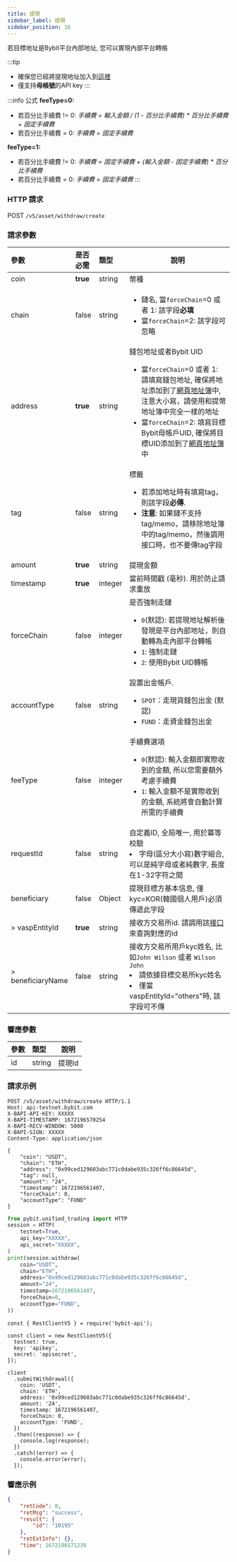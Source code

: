 ```yaml
---
title: 提現
sidebar_label: 提現
sidebar_position: 16
---
```


若目標地址是Bybit平台內部地址, 您可以實現內部平台轉帳

:::tip
* 確保您已經將提現地址加入到<a href="https://www.bybit.com/user/assets/money-address">這裡</a>
* 僅支持**母帳號**的API key
:::

:::info 公式
**feeType=0:**
* 若百分比手續費 != 0: _手續費 = 輸入金額 / (1 - 百分比手續費) * 百分比手續費 + 固定手續費_
* 若百分比手續費 = 0: _手續費 = 固定手續費_

**feeType=1:**
* 若百分比手續費 != 0: _手續費 = 固定手續費 + (輸入金額 - 固定手續費) * 百分比手續費_
* 若百分比手續費 = 0: _手續費 = 固定手續費_
:::

### HTTP 請求
POST `/v5/asset/withdraw/create`

### 請求參數
| 參數 | 是否必需 | 類型 | 說明|
|:----- |:-------|:-----|------ |
|coin |**true** |string |幣種 |
|chain |false |string |<ul><li>鏈名, 當`forceChain`=0 或者 1: 該字段**必填**</li><li>當`forceChain`=2: 該字段可忽略</li></ul> |
|address |**true** |string |錢包地址或者Bybit UID <ul><li>當`forceChain`=0 或者 1: 請填寫錢包地址, 確保將地址添加到了[網頁地址簿](https://www.bybit.com/user/assets/money-address)中, 注意大小寫，請使用和提幣地址簿中完全一樣的地址</li><li>當`forceChain`=2: 填寫目標Bybit母帳戶UID, 確保將目標UID添加到了[網頁地址簿](https://www.bybit.com/user/assets/money-address)中</li></ul> |
|tag |false |string |標籤 <ul><li>若添加地址時有填寫tag，則該字段**必傳**.</li> <li>**注意**: 如果鏈不支持tag/memo，請移除地址簿中的tag/memo，然後調用接口時，也不要傳tag字段</li></ul> |
|amount |**true** |string |提現金額 |
|timestamp |**true** |integer |當前時間戳 (毫秒). 用於防止請求重放 |
|forceChain |false |integer |是否強制走鏈<ul><li>`0`(默認): 若提現地址解析後發現是平台內部地址，則自動轉為走內部平台轉帳</li><li>`1`: 強制走鏈</li><li>`2`: 使用Bybit UID轉帳</li> </ul>|
|accountType|false|string |設置出金帳戶. <ul><li>`SPOT`：走現貨錢包出金 (默認)</li><li>`FUND`：走資金錢包出金</li></ul>|
|feeType|false|integer |手續費選項 <ul><li>`0`(默認): 輸入金額即實際收到的金額, 所以您需要額外考慮手續費</li><li>`1`: 輸入金額不是實際收到的金額, 系統將會自動計算所需的手續費</li></ul> |
|requestId |false |string |自定義ID, 全局唯一, 用於冪等校驗<li>字母(區分大小寫)數字組合, 可以是純字母或者純數字, 長度在1-32字符之間</li> |
|beneficiary |false |Object |提現目標方基本信息, 僅kyc=KOR(韓國個人用戶)必須傳遞此字段|
|> vaspEntityId |**true** |string |接收方交易所id. 請調用該[接口](../asset/withdraw/vasp-list#)來查詢對應的id|
|> beneficiaryName |false |string |接收方交易所用戶kyc姓名, 比如`John Wilson` 或者 `Wilson John` <li>請依據目標交易所kyc姓名</li><li>僅當vaspEntityId="others"時, 該字段可不傳</li>|

### 響應參數
| 參數 | 類型 | 說明|
|:----- |:-----|----- |
|id |string|提現Id |

### 請求示例

<Tabs groupId="programming-languages">
<TabItem value="http" label="HTTP">

```http
POST /v5/asset/withdraw/create HTTP/1.1
Host: api-testnet.bybit.com
X-BAPI-API-KEY: XXXXX
X-BAPI-TIMESTAMP: 1672196570254
X-BAPI-RECV-WINDOW: 5000
X-BAPI-SIGN: XXXXX
Content-Type: application/json

{
    "coin": "USDT",
    "chain": "ETH",
    "address": "0x99ced129603abc771c0dabe935c326ff6c86645d",
    "tag": null,
    "amount": "24",
    "timestamp": 1672196561407,
    "forceChain": 0,
    "accountType": "FUND"
}
```

</TabItem>
<TabItem value="python" label="Python">

```python
from pybit.unified_trading import HTTP
session = HTTP(
    testnet=True,
    api_key="XXXXX",
    api_secret="XXXXX",
)
print(session.withdraw(
    coin="USDT",
    chain="ETH",
    address="0x99ced129603abc771c0dabe935c326ff6c86645d",
    amount="24",
    timestamp=1672196561407,
    forceChain=0,
    accountType="FUND",
))
```

</TabItem>

<TabItem value="Node" label="Node.js">

```n4js
const { RestClientV5 } = require('bybit-api');

const client = new RestClientV5({
  testnet: true,
  key: 'apikey',
  secret: 'apisecret',
});

client
  .submitWithdrawal({
    coin: 'USDT',
    chain: 'ETH',
    address: '0x99ced129603abc771c0dabe935c326ff6c86645d',
    amount: '24',
    timestamp: 1672196561407,
    forceChain: 0,
    accountType: 'FUND',
  })
  .then((response) => {
    console.log(response);
  })
  .catch((error) => {
    console.error(error);
  });
```

</TabItem>
</Tabs>

### 響應示例

```json
{
    "retCode": 0,
    "retMsg": "success",
    "result": {
        "id": "10195"
    },
    "retExtInfo": {},
    "time": 1672196571239
}
```
